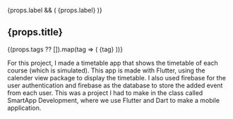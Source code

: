 
<ProjectBanner project={props} />

{props.label && (
    <span className="inline-block mb-4 px-3 py-1 text-sm font-semibold rounded-full bg-teal-100 text-teal-700 dark:bg-teal-900 dark:text-teal-300">
      {props.label}
    </span>
)}


  <h2 className="text-2xl font-bold mb-4">
    <span className="bg-clip-text text-transparent bg-gradient-to-r from-teal-400 via-cyan-500 to-blue-600 dark:from-teal-300 dark:via-cyan-400 dark:to-blue-400">
       {props.title}
    </span>
  </h2>

  {(props.tags ?? []).map(tag => (
    <span
      key={tag}
      className="px-3 py-1 text-xs sm:text-sm font-mono bg-gray-200 dark:bg-slate-800 rounded-full mt-1 inline-block mr-2 mb-4 text-gray-800 dark:text-gray-200"
    >
      {tag}
    </span>
  ))}



For this project, I made a timetable app that shows the timetable of each course (which is simulated). This app is made with Flutter, using the <Link className='text-teal-500 dark:text-teal-400 hover:text-teal-300' target='_blank' rel='noopener noreferrer' href="https://pub.dev/packages/calendar_view">calender view package</Link> to display the timetable. I also used firebase for the user authentication and firebase as the database to store the added event from each user. This was a project I had to make in the class called SmartApp Development, where we use Flutter and Dart to make a mobile application.